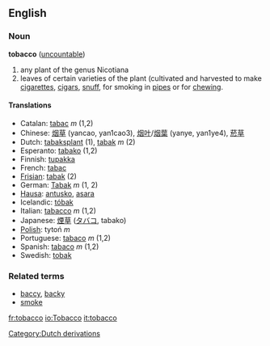 {{wikipedia}}
==English==
===Noun===
'''tobacco''' ([[uncountable]])

#any plant of the genus Nicotiana 
#leaves of certain varieties of the plant (cultivated and harvested to make [[cigarette]]s, [[cigar]]s, [[snuff]], for smoking in [[pipe]]s or for [[chew]]ing.


====Translations====
*Catalan: [[tabac]] ''m'' (1,2)
*Chinese: [[烟草]] (yancao, yan1cao3), [[烟叶]]/[[烟葉]] (yanye, yan1ye4), [[菸草]]
*Dutch: [[tabaksplant]] (1), [[tabak]] ''m'' (2)
*Esperanto: [[tabako]] (1,2)
*Finnish: [[tupakka]]
*French: [[tabac]]
*[[Frisian]]: [[tabak]] (2)
* German: [[Tabak]] ''m'' (1, 2)
*[[Hausa]]: [[antusko]], [[asara]]
* Icelandic: [[tóbak]]
*Italian: [[tabacco]] ''m'' (1,2)
*Japanese: [[煙草]] ([[タバコ]], tabako)
*[[Polish]]: tytoń ''m''
*Portuguese: [[tabaco]] ''m'' (1,2)
*Spanish: [[tabaco]] ''m'' (1,2)
*Swedish: [[tobak]]

[[Category:Dutch derivations]]

===Related terms===
*[[baccy]], [[backy]]
*[[smoke]]

[[fr:tobacco]]
[[io:Tobacco]]
[[it:tobacco]]